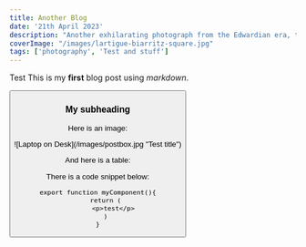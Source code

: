 ```yaml
---
title: Another Blog
date: '21th April 2023'
description: "Another exhilarating photograph from the Edwardian era, taken by Jacques-Henri Lartigue."
coverImage: "/images/lartigue-biarritz-square.jpg"
tags: ['photography', 'Test and stuff']
---
```


Test This is my **first** blog post using *markdown*.

<Button text="my button"/>

### My subheading
Here is an image:

<div class="test">![Laptop on Desk](/images/postbox.jpg "Test title") </div>

And here is a table:



There is a code snippet below:
```
export function myComponent(){
    return (
        <p>test</p>
    )
}
```